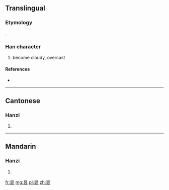 {{also|曇}}
==Translingual==
{{Hani-forms|昙|[[曇]]}}
===Etymology===
{{Han simp|曇|f=雲|t=云}}.

===Han character===
{{Han char|rn=72|rad=日|as=04|sn=8|four=|canj=日一一戈 (AMMI)}}

# become cloudy, overcast

====References====
* {{Han ref|kx=0492.121|dkj=13824|hdz=21488.090|uh=6619|ud=26137}}

----

==Cantonese==

===Hanzi===
{{yue-hanzi|jyut=|y=taam4|tra=曇}}

# {{defn|lang=yue|sort=日04}}

----

==Mandarin==

===Hanzi===
{{cmn-hanzi|tra=曇|pin=[[tán]] ([[tan2]])|wg=t'an<sup>2</sup>}}

# {{defn|lang=cmn|sort=日04}}

[[fr:昙]]
[[mg:昙]]
[[pl:昙]]
[[zh:昙]]